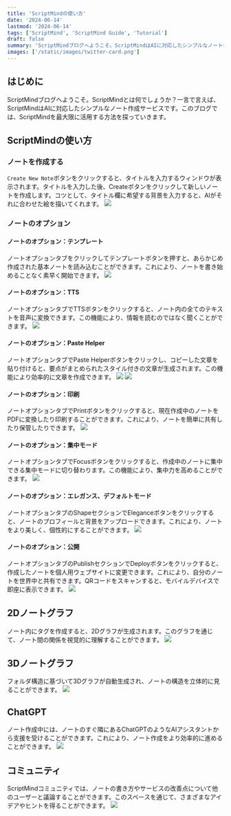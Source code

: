 ```yaml
---
title: 'ScriptMindの使い方'
date: '2024-06-14'
lastmod: '2024-06-14'
tags: ['ScriptMind', 'ScriptMind Guide', 'Tutorial']
draft: false
summary: 'ScriptMindブログへようこそ。ScriptMindはAIに対応したシンプルなノート作成サービスを提供します。このブログでは、ScriptMindを最大限に活用する方法を紹介します。'
images: ['/static/images/twitter-card.png']
---
```


## はじめに

ScriptMindブログへようこそ。ScriptMindとは何でしょうか？一言で言えば、ScriptMindはAIに対応したシンプルなノート作成サービスです。このブログでは、ScriptMindを最大限に活用する方法を探っていきます。

## ScriptMindの使い方

### ノートを作成する

`Create New Note`ボタンをクリックすると、タイトルを入力するウィンドウが表示されます。タイトルを入力した後、Createボタンをクリックして新しいノートを作成します。コツとして、タイトル欄に希望する背景を入力すると、AIがそれに合わせた絵を描いてくれます。
![](/static/gif/guide1.gif)

### ノートのオプション

#### ノートのオプション：テンプレート

ノートオプションタブをクリックしてテンプレートボタンを押すと、あらかじめ作成された基本ノートを読み込むことができます。これにより、ノートを書き始めることなく素早く開始できます。
![](/static/gif/guide2.gif)

#### ノートのオプション：TTS

ノートオプションタブでTTSボタンをクリックすると、ノート内の全てのテキストを音声に変換できます。この機能により、情報を読むのではなく聞くことができます。
![](/static/gif/guide3.gif)

#### ノートのオプション：Paste Helper

ノートオプションタブでPaste Helperボタンをクリックし、コピーした文章を貼り付けると、要点がまとめられたスタイル付きの文章が生成されます。この機能により効率的に文章を作成できます。
![](/static/gif/guide4.gif)
![](/static/gif/guide5.gif)

#### ノートのオプション：印刷

ノートオプションタブでPrintボタンをクリックすると、現在作成中のノートをPDFに変換したり印刷することができます。これにより、ノートを簡単に共有したり保管したりできます。
![](/static/gif/guide6.gif)

#### ノートのオプション：集中モード

ノートオプションタブでFocusボタンをクリックすると、作成中のノートに集中できる集中モードに切り替わります。この機能により、集中力を高めることができます。
![](/static/gif/guide7.gif)

#### ノートのオプション：エレガンス、デフォルトモード

ノートオプションタブのShapeセクションでEleganceボタンをクリックすると、ノートのプロフィールと背景をアップロードできます。これにより、ノートをより美しく、個性的にすることができます。
![](/static/gif/guide8.gif)

#### ノートのオプション：公開

ノートオプションタブのPublishセクションでDeployボタンをクリックすると、作成したノートを個人用ウェブサイトに変更できます。これにより、自分のノートを世界中と共有できます。QRコードをスキャンすると、モバイルデバイスで即座に表示できます。
![](/static/gif/guide9.gif)

## 2Dノートグラフ

ノート内にタグを作成すると、2Dグラフが生成されます。このグラフを通じて、ノート間の関係を視覚的に理解することができます。
![](/static/gif/guide10.gif)

## 3Dノートグラフ

フォルダ構造に基づいて3Dグラフが自動生成され、ノートの構造を立体的に見ることができます。
![](/static/gif/guide12.gif)

## ChatGPT

ノート作成中には、ノートのすぐ隣にあるChatGPTのようなAIアシスタントから支援を受けることができます。これにより、ノート作成をより効率的に進めることができます。
![](/static/gif/guide11.gif)

## コミュニティ

ScriptMindコミュニティでは、ノートの書き方やサービスの改善点について他のユーザーと議論することができます。このスペースを通じて、さまざまなアイデアやヒントを得ることができます。
![](/static/gif/guide13.gif)
